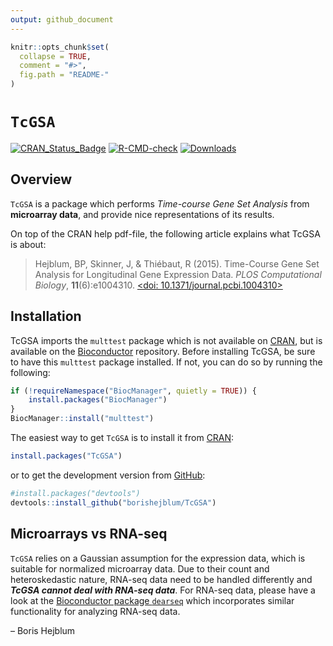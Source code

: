 ```yaml
---
output: github_document
---
```


<!-- README.md is generated from README.Rmd. Please edit that file -->

```r
knitr::opts_chunk$set(
  collapse = TRUE,
  comment = "#>",
  fig.path = "README-"
)
```


# `TcGSA`

[![CRAN_Status_Badge](http://www.r-pkg.org/badges/version/TcGSA)](https://cran.r-project.org/package=TcGSA)
[![R-CMD-check](https://github.com/borishejblum/TcGSA/workflows/R-CMD-check/badge.svg)](https://github.com/borishejblum/TcGSA/actions)
[![Downloads](https://cranlogs.r-pkg.org/badges/TcGSA?color=blue)](https://www.r-pkg.org/pkg/TcGSA)

## Overview

`TcGSA` is a package which performs *Time-course Gene Set Analysis* from **microarray data**, and provide nice representations of its results.

On top of the CRAN help pdf-file, the following article explains what TcGSA is about:

>Hejblum, BP, Skinner, J, & Thiébaut, R (2015). Time-Course Gene Set Analysis for Longitudinal Gene Expression Data. *PLOS Computational Biology*, **11**(6):e1004310. [<doi: 10.1371/journal.pcbi.1004310>](https://doi.org/10.1371/journal.pcbi.1004310)



## Installation


TcGSA imports the `multtest` package which is not available on [CRAN](https://cran.r-project.org/), but is available on the [Bioconductor](https://www.bioconductor.org/packages/release/bioc/html/multtest.html) repository.
Before installing TcGSA, be sure to have this `multtest` package installed. If not, you can do so by running the following:

```r
if (!requireNamespace("BiocManager", quietly = TRUE)) {
    install.packages("BiocManager")
}
BiocManager::install("multtest")
```

The easiest way to get `TcGSA` is to install it from [CRAN](https://cran.r-project.org/package=TcGSA):
```r
install.packages("TcGSA")
```

or to get the development version from [GitHub](https://github.com/borishejblum/TcGSA):
```r
#install.packages("devtools")
devtools::install_github("borishejblum/TcGSA")
```

## Microarrays vs RNA-seq

`TcGSA` relies on a Gaussian assumption for the expression data, which is suitable for 
normalized microarray data. Due to their count and heteroskedastic nature, RNA-seq
data need to be handled differently and ***TcGSA cannot deal with RNA-seq data***.
For RNA-seq data, please have a look at the [Bioconductor package `dearseq`](https://bioconductor.org/packages/dearseq/) 
which incorporates similar functionality for analyzing RNA-seq data.

 -- Boris Hejblum
